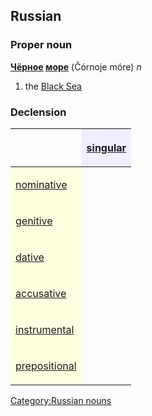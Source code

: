 ==Russian==
[[Category:Russian nouns]]
===Proper noun===
'''[[чёрный|Чёрное]] [[море]]''' (Čórnoje móre) ''n''

#the [[Black Sea]]

===Declension===
{| border="1" cellpadding="4" cellspacing="0"
!
! style="background-color: #EFEFFF" align="center"|[[singular]]
|-
! style="background-color: #FFFFE0" align="left"|[[nominative case|nominative]]
| align="center"|{{RUchar|Чёрное мо́ре}}
|-
! style="background-color: #FFFFE0" align="left"|[[genitive case|genitive]]
| align="center"|{{RUchar|Чёрного мо́ря}}
|-
! style="background-color: #FFFFE0" align="left"|[[dative case|dative]]
| align="center"|{{RUchar|Чёрному мо́рю}}
|-
! style="background-color: #FFFFE0" align="left"|[[accusative case|accusative]]
| align="center"|{{RUchar|Чёрное мо́ре}}
|-
! style="background-color: #FFFFE0" align="left"|[[instrumental case|instrumental]]
| align="center"|{{RUchar|Чёрным мо́рем}}
|-
! style="background-color: #FFFFE0" align="left"|[[prepositional case|prepositional]]
| align="center"|{{RUchar|о Чёрном мо́ре}}
|}